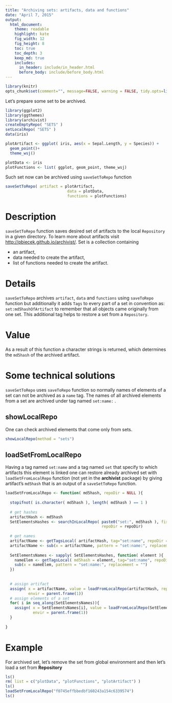 ```yaml
---
title: "Archiving sets: artifacts, data and functions"
date: "April 7, 2015"
output:
  html_document:
    theme: readable
    highlight: kate
    fig_width: 12
    fig_height: 8
    toc: true
    toc_depth: 3
    keep_md: true
    includes:
      in_header: include/in_header.html
      before_body: include/before_body.html
--- 
```

```r
library(knitr)
opts_chunk$set(comment="", message=FALSE, warning = FALSE, tidy.opts=list(keep.blank.line=TRUE, width.cutoff=150),options(width=120), cache=TRUE)
```


Let's prepare some set to be archived.
```r
library(ggplot2)
library(ggthemes)
library(archivist)
createEmptyRepo( "SETS" )
setLocalRepo( "SETS" )
data(iris)

plotArtifact <- ggplot( iris, aes(x = Sepal.Length, y = Species)) +
  geom_point()+
  theme_wsj()

plotData <- iris
plotFunctions <- list( ggplot, geom_point, theme_wsj)

```

Such set now can be archived using `saveSetToRepo` function
```r
saveSetToRepo( artifact = plotArtifact,
                           data = plotData,
                           functions = plotFunctions)
```

# Description

`saveSetToRepo` function saves desired set of artifacts to the local `Repository` in a given directory.
To learn more about artifacts visit [http://pbiecek.github.io/archivist/](http://pbiecek.github.io/archivist/). 
Set is a collection containing

- an artifact,
- data needed to create the artifact,
- list of functions needed to create the artifact.

# Details
`saveSetToRepo` archives `artifact`, `data` and `functions` using `saveToRepo` function but additionally it adds `Tags` to every part of a set in convention as: `set:md5hashOfArtifact` to remember
 that all objects came originally from one set. This additional tag helps to restore a set from a `Repository`.

# Value
 As a result of this function a character strings is returned, which determines
the `md5hash` of the archived artifact.


# Some technical solutions

`saveSetToRepo` uses `saveToRepo` function so normally names of elements of a set can not be archived as a `name` tag. The names of all archived elements from a set are archived under tag named `set:name:` .

## showLocalRepo

One can check archived elements that come only from sets.

```r
showLocalRepo(method = "sets")
```


## loadSetFromLocalRepo

Having a tag named `set:name` and a tag named `set` that specify to which artifacts this element is linked one can restore already archived set with `loadSetFromLocalRepo` function (not yet in the **archivist** package) by giving artifact's `md5hash` that is an output of a `saveSetToRepo` function.

```r
loadSetFromLocalRepo <- function( md5hash, repoDir = NULL ){
  
  stopifnot( is.character( md5hash ), length( md5hash ) == 1 )
  
  # get hashes
  artifactHash <- md5hash
  SetElementsHashes <- searchInLocalRepo( paste0("set:", md5hash ), fixed = FALSE,
                                          repoDir = repoDir) 
  
  # get names
  artifactName <- getTagsLocal( artifactHash, tag="set:name", repoDir = repoDir)
  artifactName <- sub(x = artifactName, pattern = "set:name:", replacement = "")
  
  SetElementsNames <- sapply( SetElementsHashes, function( element ){
    nameElem <- getTagsLocal( md5hash = element, tag="set:name", repoDir = repoDir)
    sub(x = nameElem, pattern = "set:name:", replacement = "")
  })
  
  
  # assign artifact
  assign( x = artifactName, value = loadFromLocalRepo(artifactHash, repoDir = repoDir, value = TRUE), 
          envir = parent.frame(1))
  # assign elements of a set
  for( i in seq_along(SetElementsNames)){
    assign( x = SetElementsNames[i], value = loadFromLocalRepo(SetElementsHashes[i], repoDir = repoDir, value = TRUE), 
            envir = parent.frame(1))
  }
  
}
```

# Example

For archived set, let's remove the set from global environment and then let's load a set from **Repository**

```r
ls()
rm( list = c("plotData", "plotFunctions", "plotArtifact") )
ls()
loadSetFromLocalRepo("f0745effbbedbf160243a154c6339574")
ls()
```

